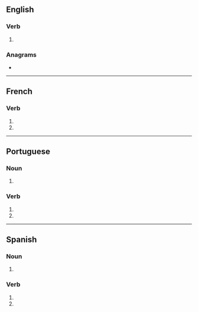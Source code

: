 {{also|enlacés}}
==English==

===Verb===
{{head|en|verb form}}

# {{en-third-person singular of|enlace}}

===Anagrams===
* {{anagrams|en|Senecal|canelés|cleanse|elances|enscale|scalene}}

----

==French==

===Verb===
{{fr-verb-form}}

# {{inflection of|enlacer||2|s|pres|indc|lang=fr}}
# {{inflection of|enlacer||2|s|pres|subj|lang=fr}}

----

==Portuguese==

===Noun===
{{pt-noun-form|m-p}}

# {{plural of|enlace|lang=pt}}

===Verb===
{{pt-verb-form}}

# {{inflection of|enlaçar||2|s|pres|subj|lang=pt}}
# {{inflection of|enlaçar||2|s|negative|impr|lang=pt}}

----

==Spanish==

===Noun===
{{head|es|noun form|g=m-p}}

# {{plural of|enlace|lang=es}}

===Verb===
{{head|es|verb form}}

# {{es-verb form of|ending=ar|mood=imperative|sense=negative|pers=2|formal=no|number=singular|enlazar}}
# {{es-verb form of|ending=ar|mood=subjunctive|tense=present|pers=2|formal=no|number=singular|enlazar}}